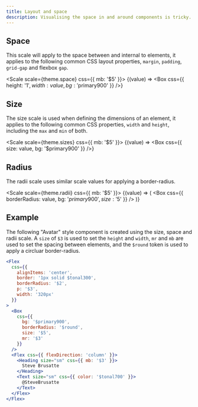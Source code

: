 ```yaml
---
title: Layout and space
description: Visualising the space in and around components is tricky. This page demonstrates the levels of spacing that can be applied through our space and size scales.
---
```


## Space

This scale will apply to the space between and internal to elements, it applies to the following common CSS layout properties, `margin`, `padding`, `grid-gap` and flexbox `gap`.

<Scale scale={theme.space} css={{ mb: '$5' }}>
  {(value) => <Box css={{ height: '$1', width: value, bg: '$primary900' }} />}
</Scale>

## Size

The size scale is used when defining the dimensions of an element, it applies to the following common CSS properties, `width` and `height`, including the `max` and `min` of both.

<Scale scale={theme.sizes} css={{ mb: '$5' }}>
  {(value) => <Box css={{ size: value, bg: '$primary900' }} />}
</Scale>

## Radius

The radii scale uses similar scale values for applying a border-radius.

<Scale scale={theme.radii} css={{ mb: '$5' }}>
  {(value) => (
    <Box
      css={{
        borderRadius: value,
        bg: '$primary900',
        size: '$5'
      }}
    />
  )}
</Scale>

## Example

The following "Avatar" style component is created using the size, space and radii scale. A `size` of `$3` is used to set the `height` and `width`, `mr` and `mb` are used to set the spacing between elements, and the `$round` token is used to apply a circluar border-radius.

```jsx preview
<Flex
  css={{
    alignItems: 'center',
    border: '1px solid $tonal300',
    borderRadius: '$2',
    p: '$3',
    width: '320px'
  }}
>
  <Box
    css={{
      bg: '$primary900',
      borderRadius: '$round',
      size: '$5',
      mr: '$3'
    }}
  />
  <Flex css={{ flexDirection: 'column' }}>
    <Heading size="sm" css={{ mb: '$3' }}>
      Steve Brusatte
    </Heading>
    <Text size="sm" css={{ color: '$tonal700' }}>
      @SteveBrusatte
    </Text>
  </Flex>
</Flex>
```
